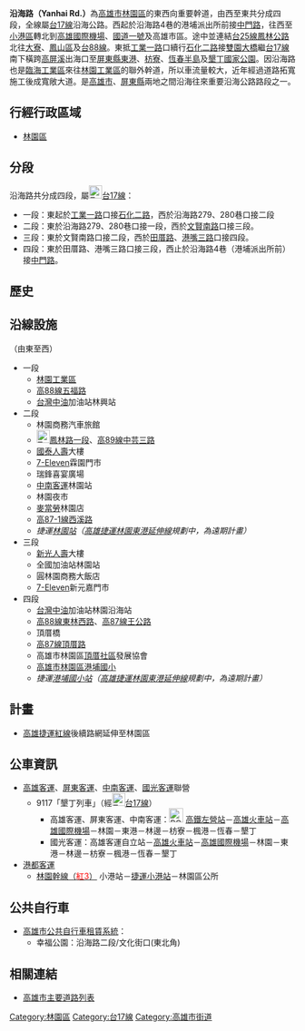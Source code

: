 {{Otheruses|沿海路|other=同名或類似名的其它條目描述}}
{{merge|沿海路 (小港區)}}
{{Infobox TwRoad2|
|bgcolorh= 
|colorh=
|code=
|name=沿海路
|enname=Yanhai Rd.
|level=省道[[File:TW_PHW17.svg|23px]]
|length=3.19
|sec=四段<small>（[[林園區|林園區]]）</small><br>三段<small>（[[林園區|林園區]]）</small><br>二段<small>（[[林園區|林園區]]）</small><br>一段<small>（[[林園區|林園區]]）</small>
|lastext=
|line=
|start=沿海路4巷
|end=[[工業路|工業一路]]
|junc=[[東林路_(林園區)|東林西路]]、[[王公路|王公路]]、<br>[[港嘴路|港嘴三路]]、[[田厝路_(林園區)|田厝路]]、<br>[[文賢路_(林園區)|文賢南路]]、[[林園路|林園南路]]、<br>[[鳳林路|鳳林路一段]]、[[中芸路|中芸三路]]、[[五福路_(林園區)|五福路]]
|img=
|cap=
|size=
|left=中門路
|right=石化二路
|leftlink=中門路
|leftdirection=W
|rightlink=石化路 (林園區)
|rightdirection=E
|SN=[[台17線|台17線]]<br>（[[中門路|中門路]]－'''沿海路'''－[[石化路_(林園區)|石化二路]]）
|SNtype=ph
|SNNum=17
|SN2=
|SN2type=
|SN2Num=
|SN3=
|SN3type=
|SN3Num=
}}
'''沿海路（Yanhai Rd.）'''為[[高雄市|高雄市]][[林園區|林園區]]的東西向重要幹道，由西至東共分成四段，全線屬[[台17線|台17線]]沿海公路。西起於沿海路4巷的港埔派出所前接[[中門路|中門路]]，往西至[[小港區_(高雄市)|小港區]]轉北到[[高雄國際機場|高雄國際機場]]、[[中山高速公路|國道一號]]及高雄市區。途中並連結[[台25線|台25線]][[鳳林路|鳳林公路]]北往[[大寮區|大寮]]、[[鳳山區|鳳山區]]及[[台88線|台88線]]。東抵[[工業路|工業一路]]口續行[[石化路_(林園區)|石化二路]]接[[雙園大橋|雙園大橋]]繼[[台17線|台17線]]南下橫跨[[高屏溪|高屏溪]]出海口至[[屏東縣|屏東縣]][[東港鎮_(台灣)|東港]]、[[枋寮鄉|枋寮]]、[[恆春半島|恆春半島]]及[[墾丁國家公園|墾丁國家公園]]。因沿海路也是[[臨海工業區|臨海工業區]]來往[[林園工業區|林園工業區]]的聯外幹道，所以車流量較大，近年經過道路拓寬施工後成寬敞大道。是[[高雄市|高雄市]]、[[屏東縣|屏東縣]]兩地之間沿海往來重要沿海公路路段之一。

== 行經行政區域 ==
* [[林園區|林園區]]

== 分段==
沿海路共分成四段，屬[[File:TW_PHW17.svg|23px]][[台17線|台17線]]：
* 一段：東起於[[工業路|工業一路]]口接[[石化路_(林園區)|石化二路]]，西於沿海路279、280巷口接二段
* 二段：東於沿海路279、280巷口接一段，西於[[文賢路|文賢南路]]口接三段。
* 三段：東於文賢南路口接二段，西於[[田厝路_(林園區)|田厝路]]、[[港嘴路|港嘴三路]]口接四段。
* 四段：東於田厝路、港嘴三路口接三段，西止於沿海路4巷（港埔派出所前）接[[中門路|中門路]]。

== 歷史 ==
{{expand section}}

== 沿線設施 ==
（由東至西）
* 一段
** [[林園工業區|林園工業區]]
** [[高雄市區道列表|高88線]][[五福路_(林園區)|五福路]]
** [[台灣中油|台灣中油]]加油站林興站
* 二段
** 林園商務汽車旅館
** [[File:TW_PHW25.svg|23px]][[鳳林路|鳳林路一段]]、[[高雄市區道列表|高89線]][[中芸路|中芸三路]]
** [[國泰人壽|國泰人壽]]大樓
** [[7-Eleven|7-Eleven]]霖園門市
** 瑞鋒喜宴廣場
** [[中南客運|中南客運]]林園站
** 林園夜市
** [[麥當勞|麥當勞]]林園店
** [[高雄市區道列表|高87-1線]][[西溪路_(林園區)|西溪路]]
** ''<!-- 注释出：[[File:Kaohsiung_Metro_Logo(Logo_Only).svg|25px]] -->捷運[[林園站|林園站]]（[[高雄捷運林園東港延伸線|高雄捷運林園東港延伸線]]規劃中，為遠期計畫）''
* 三段
** [[新光人壽|新光人壽]]大樓
** 全國加油站林園站
** 圓林園商務大飯店
** [[7-Eleven|7-Eleven]]新元嘉門市
* 四段
** [[台灣中油|台灣中油]]加油站林園沿海站
** [[高雄市區道列表|高88線]][[東林路_(林園區)|東林西路]]、[[高雄市區道列表|高87線]][[王公路|王公路]]
** 頂厝橋
** [[高雄市區道列表|高87線]][[頂厝路_(林園區)|頂厝路]]
** 高雄市林園區[[頂厝社區|頂厝社區]]發展協會
** [http://www.gpp.ks.edu.tw/ 高雄市林園區港埔國小] {{Wayback|url=http://www.gpp.ks.edu.tw/ |date=20131120225036 }}
** ''<!-- 注释出：[[File:Kaohsiung_Metro_Logo(Logo_Only).svg|25px]] -->捷運[[港埔國小站|港埔國小站]]（[[高雄捷運林園東港延伸線|高雄捷運林園東港延伸線]]規劃中，為遠期計畫）''

== 計畫 ==
* [[高雄捷運紅線|高雄捷運紅線]]後續路網延伸至林園區

== 公車資訊 ==
* [[高雄客運|高雄客運]]、[[屏東客運|屏東客運]]、[[中南客運|中南客運]]、[[國光客運|國光客運]]聯營
** 9117「墾丁列車」（經[[File:TW_PHW17.svg|23px]][[台17線|台17線]]）
*** 高雄客運、屏東客運、中南客運：[[File:ROC_Taiwan_Railways_Administration_Logo.svg|25px]]<!-- 注释出：[[File:Kaohsiung_Metro_Logo(Logo_Only).svg|25px]] --><!-- 注释出：[[File:THSR_no_text.svg|32px]] -->[[新左營車站|高鐵左營站]]－[[高雄火車站|高雄火車站]]－[[高雄國際機場|高雄國際機場]]－林園－東港－林邊－枋寮－楓港－恆春－墾丁
*** 國光客運：高雄客運自立站－[[高雄火車站|高雄火車站]]－[[高雄國際機場|高雄國際機場]]－林園－東港－林邊－枋寮－楓港－恆春－墾丁
* [[港都客運|港都客運]]
** [[高雄市公車林園幹線|林園幹線（<font color="red">紅3</font>）]] 小港站－[[捷運小港站|捷運小港站]]－林園區公所

== 公共自行車 ==
* [[高雄市公共自行車租賃系統|高雄市公共自行車租賃系統]]：
** 幸福公園：沿海路二段/文化街口(東北角)

== 相關連結 ==
* [[高雄市主要道路列表|高雄市主要道路列表]]

{{高雄市重要道路}}

[[Category:林園區|Category:林園區]]
[[Category:台17線|Category:台17線]]
[[Category:高雄市街道|Category:高雄市街道]]